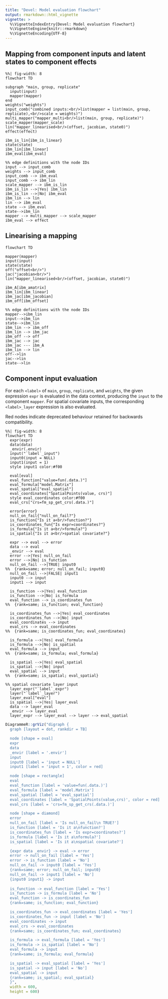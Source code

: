 ```yaml
---
title: "Devel: Model evaluation flowchart"
output: rmarkdown::html_vignette
vignette: >
  %\VignetteIndexEntry{Devel: Model evaluation flowchart}
  %\VignetteEngine{knitr::rmarkdown}
  %\VignetteEncoding{UTF-8}
---
```


## Mapping from component inputs and latent states to component effects

```mermaid
%%| fig-width: 8
flowchart TD

subgraph "main, group, replicate"
  input(input)
  mapper(mapper)
end
weights("weights")
input_comb("combined inputs:<br/>list(mapper = list(main, group, replicate),<br/>scale = weights)")
multi_mapper("mapper_multi<br/>list(main, group, replicate)")
scale_mapper(mapper_scale)
lin("mapper_linearised<br/>(offset, jacobian, state0)")
effect(effect)

ibm_is_lin{ibm_is_linear}
state(state)
ibm_lin[ibm_linear]
ibm_eval[ibm_eval]

%% edge definitions with the node IDs
input --> input_comb
weights --> input_comb
input_comb --> ibm_eval
input_comb --> ibm_lin
scale_mapper --> ibm_is_lin
ibm_is_lin -->|Yes| ibm_lin
ibm_is_lin -->|No| ibm_eval
ibm_lin --> lin
lin --> ibm_eval
state --> ibm_eval
state-->ibm_lin
mapper --> multi_mapper --> scale_mapper
ibm_eval --> effect
```

## Linearising a mapping

```mermaid
flowchart TD

mapper(mapper)
input(input)
state(state)
off("offset<br/>")
jac("jacobian<br/>")
lin("mapper_linearised<br/>(offset, jacobian, state0)")

ibm_A[ibm_amatrix]
ibm_lin[ibm_linear]
ibm_jac[ibm_jacobian]
ibm_off[ibm_offset]

%% edge definitions with the node IDs
mapper-->ibm_lin
input-->ibm_lin
state-->ibm_lin
ibm_lin --> ibm_off
ibm_lin --> ibm_jac
ibm_off --> off
ibm_jac --> jac
ibm_jac --- ibm_A
ibm_lin --> lin
off-->lin
jac-->lin
state-->lin
```

## Component input evaluation

For each `<label>` of `main`, `group`, `replicate`, and `weights`, the given expression `expr`
is evaluated in the data context, producing the `input` to the component `mapper`.
For spatial covariate inputs, the corresponding `<label>_layer` expression is also evaluated.

Red nodes indicate deprecated behaviour retained for backwards compatibility.

```mermaid
%%| fig-width: 8
flowchart TD
  expr(expr)
  data(data)
  _envir(.envir)
  input("`label`_input")
  input0(input = NULL)
  input1(input = 1)
  style input1 color:#f00

  eval[eval]
  eval_function["value=fun(.data.)"]
  eval_formula["model.Matrix"]
  eval_spatial["eval_spatial"]
  eval_coordinates["SpatialPoints(value, crs)"]
  style eval_coordinates color:#f00
  eval_crs["crs=fm_sp_get_crs(.data.)"]

  error{error}
  null_on_fail{"null_on_fail?"}
  is_function{"Is it a<br/>function?"}
  is_coordinates_fun{"Is expr=coordinates?"}
  is_formula{"Is it a<br/>formula?"}
  is_spatial{"Is it a<br/>spatial covariate?"}

  expr --> eval --> error
  data --> eval
  _envir --> eval
  error -->|Yes| null_on_fail
  error -->|No| is_function
  null_on_fail -->|TRUE| input0
%%  {rank=same; error; null_on_fail; input0}
  null_on_fail -->|FALSE| input1
  input0 --> input
  input1 --> input
  
  is_function -->|Yes| eval_function
  is_function -->|No| is_formula
  eval_function --> is_coordinates_fun
%%  {rank=same; is_function; eval_function}

  is_coordinates_fun -->|Yes| eval_coordinates
  is_coordinates_fun -->|No| input
  eval_coordinates --> input
  eval_crs --> eval_coordinates
%%  {rank=same; is_coordinates_fun; eval_coordinates}

  is_formula -->|Yes| eval_formula
  is_formula -->|No| is_spatial
  eval_formula --> input
%%  {rank=same; is_formula; eval_formula}

  is_spatial -->|Yes| eval_spatial
  is_spatial -->|No| input
  eval_spatial --> input
%%  {rank=same; is_spatial; eval_spatial}

%% spatial covariate layer input
  layer_expr("`label`_expr")
  layer("`label`_layer")
  layer_eval["eval"]
  is_spatial -->|Yes| layer_eval
  data --> layer_eval
  _envir --> layer_eval
  layer_expr --> layer_eval --> layer --> eval_spatial

```
```r
DiagrammeR::grViz("digraph {
  graph [layout = dot, rankdir = TB]

  node [shape = oval]
  expr
  data
  _envir [label = '.envir']
  input
  input0 [label = 'input = NULL']
  input1 [label = 'input = 1', color = red]

  node [shape = rectangle]
  eval
  eval_function [label = 'value=fun(.data.)']
  eval_formula [label = 'model.Matrix']
  eval_spatial [label = 'eval_spatial']
  eval_coordinates [label = 'SpatialPoints(value,crs)', color = red]
  eval_crs [label = 'crs=fm_sp_get_crs(.data.)']

  node [shape = diamond]
  error
  null_on_fail [label = 'Is null_on_fail\n TRUE?']
  is_function [label = 'Is it a\nfunction?']
  is_coordinates_fun [label = 'Is expr=coordinates?']
  is_formula [label = 'Is it a\nformula?']
  is_spatial [label = 'Is it a\nspatial covariate?']

  {expr data _envir} -> eval -> error
  error -> null_on_fail [label = 'Yes']
  error -> is_function [label = 'No']
  null_on_fail -> input0 [label = 'Yes']
  {rank=same; error; null_on_fail; input0}
  null_on_fail -> input1 [label = 'No']
  {input0 input1} -> input
  
  is_function -> eval_function [label = 'Yes']
  is_function -> is_formula [label = 'No']
  eval_function -> is_coordinates_fun
  {rank=same; is_function; eval_function}

  is_coordinates_fun -> eval_coordinates [label = 'Yes']
  is_coordinates_fun -> input [label = 'No']
  eval_coordinates -> input
  eval_crs -> eval_coordinates
  {rank=same; is_coordinates_fun; eval_coordinates}

  is_formula -> eval_formula [label = 'Yes']
  is_formula -> is_spatial [label = 'No']
  eval_formula -> input
  {rank=same; is_formula; eval_formula}

  is_spatial -> eval_spatial [label = 'Yes']
  is_spatial -> input [label = 'No']
  eval_spatial -> input
  {rank=same; is_spatial; eval_spatial}
  }",
  width = 600,
  height = 600)
```
